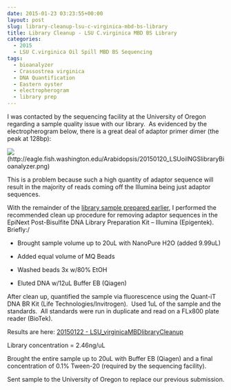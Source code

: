 ```yaml
---
date: 2015-01-23 03:23:55+00:00
layout: post
slug: library-cleanup-lsu-c-virginica-mbd-bs-library
title: Library Cleanup - LSU C.virginica MBD BS Library
categories:
  - 2015
  - LSU C.virginica Oil Spill MBD BS Sequencing
tags:
  - bioanalyzer
  - Crassostrea virginica
  - DNA Quantification
  - Eastern oyster
  - electropherogram
  - library prep
---
```


I was contacted by the sequencing facility at the University of Oregon regarding a sample quality issue with our library.  As evidenced by the electropherogram below, there is a great deal of adaptor primer dimer (the peak at 128bp):

![](https://eagle.fish.washington.edu/Arabidopsis/20150120_LSUoilNGSlibraryBioanalyzer.png)(http://eagle.fish.washington.edu/Arabidopsis/20150120_LSUoilNGSlibraryBioanalyzer.png)



This is a problem because such a high quantity of adaptor sequence will result in the majority of reads coming off the Illumina being just adaptor sequences.

With the remainder of the [library sample prepared earlier](https://robertslab.github.io/sams-notebook/posts/2014/2014-12-22-bisulfite-ngs-library-lsu-c-virginica-oil-spill-mbd-bisulfite-dna-sequencing-submission/), I performed the recommended clean up procedure for removing adaptor sequences in the EpiNext Post-Bisulfite DNA Library Preparation Kit – Illumina (Epigentek).    Briefly:/





  * Brought sample volume up to 20uL with NanoPure H2O (added 9.99uL)



  * Added equal volume of MQ Beads



  * Washed beads 3x w/80% EtOH



  * Eluted DNA w/12uL Buffer EB (Qiagen)






After clean up, quantified the sample via fluorescence using the Quant-iT DNA BR Kit (Life Technologies/Invitrogen).  Used 1uL of the sample and the standards.  All standards were run in duplicate and read on a FLx800 plate reader (BioTek).

Results are here: [20150122 - LSU_virginicaMBDlibraryCleanup](https://docs.google.com/spreadsheets/d/1g2frcvTw4lYq3jXhUhDYTORjOdWNyRN9s3ksDKQHiRI/edit?usp=sharing)

Library concentration = 2.46ng/uL

Brought the entire sample up to 20uL with Buffer EB (Qiagen) and a final concentration of 0.1% Tween-20 (required by the sequencing facility).

Sent sample to the University of Oregon to replace our previous submission.
